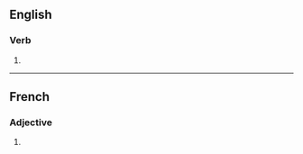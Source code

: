 {{also|Blanches}}

==English==

===Verb===
{{head|en|verb form}}

# {{en-third-person singular of|blanch}}

----

==French==

===Adjective===
{{fr-adj-form}}

# {{feminine plural of|blanc|lang=fr}}
